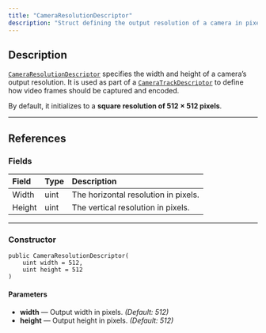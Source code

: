```yaml
---
title: "CameraResolutionDescriptor"
description: "Struct defining the output resolution of a camera in pixels for use in video capture and encoding."
---
```


## Description

[`CameraResolutionDescriptor`](/api-reference/struct/CameraResolutionDescriptor) specifies the width and height of a camera’s output resolution.
It is used as part of a [`CameraTrackDescriptor`](/api-reference/struct/CameraTrackDescriptor) to define how video frames should be captured and encoded.

By default, it initializes to a **square resolution of 512 × 512 pixels**.

---

## References

### Fields

| Field  | Type | Description                          |
| :----- | :--- | :----------------------------------- |
| Width  | uint | The horizontal resolution in pixels. |
| Height | uint | The vertical resolution in pixels.   |

---

### Constructor

```
public CameraResolutionDescriptor(
    uint width = 512,
    uint height = 512
)
```

#### Parameters

- **width** — Output width in pixels. _(Default: 512)_
- **height** — Output height in pixels. _(Default: 512)_